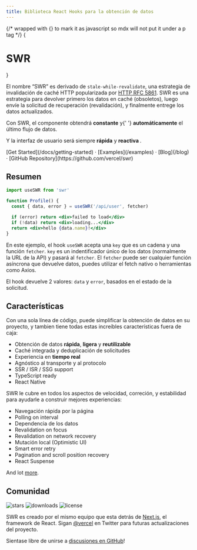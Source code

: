 ```yaml
---
title: Biblioteca React Hooks para la obtención de datos
---
```



{/* wrapped with {} to mark it as javascript so mdx will not put it under a p tag */}
{<h1 className="text-center font-extrabold md:text-5xl mt-8">SWR</h1>}

<Features />

El nombre “SWR” es derivado de `stale-while-revalidate`, una estrategia de
invalidación de caché HTTP popularizada por
[HTTP RFC 5861](https://tools.ietf.org/html/rfc5861). SWR es una estrategia para
devolver primero los datos en caché (obsoletos), luego envíe la solicitud de
recuperación (revalidación), y finalmente entrege los datos actualizados.

<Callout emoji="✅">
  Con SWR, el componente obtendrá <strong>constante</strong> y{' '}
  <strong>automáticamente</strong> el último flujo de datos.

  Y la interfaz de usuario será siempre <strong>rápida</strong> y <strong>
    reactiva
  </strong>.
</Callout>

<div className="mb-20 mt-16 text-center">
  [Get Started](/docs/getting-started) · [Examples](/examples) · [Blog](/blog) ·
  [GitHub Repository](https://github.com/vercel/swr)
</div>

## Resumen

```jsx
import useSWR from 'swr'

function Profile() {
  const { data, error } = useSWR('/api/user', fetcher)

  if (error) return <div>failed to load</div>
  if (!data) return <div>loading...</div>
  return <div>hello {data.name}!</div>
}
```

En este ejemplo, el hook `useSWR` acepta una `key` que es un cadena y una
función `fetcher`. `key` es un indentificador único de los datos (normalmente la
URL de la API) y pasará al `fetcher`. El `fetcher` puede ser cualquier función
asíncrona que devuelve datos, puedes utilizar el fetch nativo o herramientas
como Axios.

El hook devuelve 2 valores: `data` y `error`, basados en el estado de la
solicitud.

## Características

Con una sola línea de código, puede simplificar la obtención de datos en su
proyecto, y tambien tiene todas estas increíbles características fuera de caja:

- Obtención de datos **rápida**, **ligera** y **reutilizable**
- Caché integrada y deduplicación de solicitudes
- Experiencia en **tiempo real**
- Agnóstico al transporte y al protocolo
- SSR / ISR / SSG support
- TypeScript ready
- React Native

SWR le cubre en todos los aspectos de velocidad, correción, y estabilidad para
ayudarle a construir mejores experiencias:

- Navegación rápida por la página
- Polling on interval
- Dependencia de los datos
- Revalidation on focus
- Revalidation on network recovery
- Mutación local (Optimistic UI)
- Smart error retry
- Pagination and scroll position recovery
- React Suspense

And lot [more](/docs/getting-started).

## Comunidad

<p className="mt-6 flex h-6 gap-2">
  <img alt="stars" src="https://badgen.net/github/stars/vercel/swr" />
  <img alt="downloads" src="https://badgen.net/npm/dt/swr" />
  <img alt="license" src="https://badgen.net/npm/license/swr" />
</p>

SWR es creado por el mismo equipo que esta detrás de
[Next.js](https://nextjs.org), el framework de React. Sigan
[@vercel](https://twitter.com/vercel) en Twitter para futuras actualizaciones
del proyecto.

Sientase libre de unirse a
[discusiones en GitHub](https://github.com/vercel/swr/discussions)!
